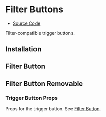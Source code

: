
<Meta title="Components/Filter/Filter Buttons" />

# Filter Buttons

<ul className="!list-none !p-0 !m-0 flex gap-4 items-center">
  <li className="!mt-0 !text-paragraph">
    <a
      href="https://github.com/cultureamp/kaizen-design-system/tree/main/packages/components/src/FilterButton"
      target="_blank"
      rel="noopener noreferrer nofollow"
    >Source Code</a>
  </li>
</ul>

Filter-compatible trigger buttons.

<div>
  <h2 id="installation">Installation</h2>
  <Source code="npm install @kaizen/components" language="tsx" />
  <Source code='import { FilterButton, FilterButtonRemovable } from "@kaizen/components"' language="tsx" />
</div>

## Filter Button

<Canvas of={FilterButtonExamples.Playground} />

<Controls of={FilterButtonExamples.Playground} />

<DocsStory of={FilterButtonExamples.SelectedValue} />

<DocsStory of={FilterButtonExamples.IsOpen} />

## Filter Button Removable

<Canvas of={FilterButtonRemovableExamples.Playground} />

<Controls of={FilterButtonRemovableExamples.Playground} />

### Trigger Button Props

Props for the trigger button. See [Filter Button](#filter-button).

<Canvas of={FilterButtonRemovableExamples.TriggerButtonProps} />

<DocsStory of={FilterButtonRemovableExamples.RemoveButtonProps} />
